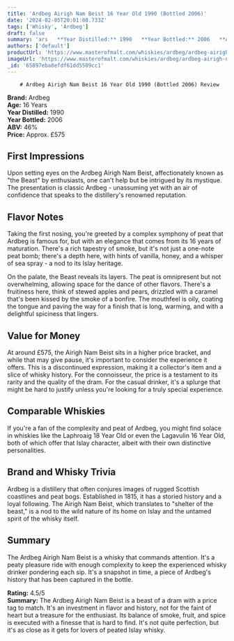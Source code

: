 ```yaml
---
title: 'Ardbeg Airigh Nam Beist 16 Year Old 1990 (Bottled 2006)'
date: '2024-02-05T20:01:08.733Z'
tags: ['Whisky', 'Ardbeg']
draft: false
summary: 'ars   **Year Distilled:** 1990   **Year Bottled:** 2006   **ABV:** 46%   **Price:** Approx. £575    ## First Impressions Upon sett...'
authors: ['default']
productUrl: 'https://www.masterofmalt.com/whiskies/ardbeg/ardbeg-airigh-nam-beist-1990-16-year-old-bottled-2006-whisky/'
imageUrl: 'https://www.masterofmalt.com/whiskies/ardbeg/ardbeg-airigh-nam-beist-1990-16-year-old-bottled-2006-whisky.jpg'
_id: '65897eba8efdf61dd5509cc1'
---
```


        # Ardbeg Airigh Nam Beist 16 Year Old 1990 (Bottled 2006) Review

**Brand:** Ardbeg  
**Age:** 16 Years  
**Year Distilled:** 1990  
**Year Bottled:** 2006  
**ABV:** 46%  
**Price:** Approx. £575

## First Impressions

Upon setting eyes on the Ardbeg Airigh Nam Beist, affectionately known as "the Beast" by enthusiasts, one can't help but be intrigued by its mystique. The presentation is classic Ardbeg - unassuming yet with an air of confidence that speaks to the distillery's renowned reputation.

## Flavor Notes

Taking the first nosing, you're greeted by a complex symphony of peat that Ardbeg is famous for, but with an elegance that comes from its 16 years of maturation. There's a rich tapestry of smoke, but it's not just a one-note peat bomb; there's a depth here, with hints of vanilla, honey, and a whisper of sea spray - a nod to its Islay heritage.

On the palate, the Beast reveals its layers. The peat is omnipresent but not overwhelming, allowing space for the dance of other flavors. There's a fruitiness here, think of stewed apples and pears, drizzled with a caramel that's been kissed by the smoke of a bonfire. The mouthfeel is oily, coating the tongue and paving the way for a finish that is long, warming, and with a delightful spiciness that lingers.

## Value for Money

At around £575, the Airigh Nam Beist sits in a higher price bracket, and while that may give pause, it's important to consider the experience it offers. This is a discontinued expression, making it a collector's item and a slice of whisky history. For the connoisseur, the price is a testament to its rarity and the quality of the dram. For the casual drinker, it's a splurge that might be hard to justify unless you're looking for a truly special experience.

## Comparable Whiskies

If you're a fan of the complexity and peat of Ardbeg, you might find solace in whiskies like the Laphroaig 18 Year Old or even the Lagavulin 16 Year Old, both of which offer that Islay character, albeit with their own distinctive personalities.

## Brand and Whisky Trivia

Ardbeg is a distillery that often conjures images of rugged Scottish coastlines and peat bogs. Established in 1815, it has a storied history and a loyal following. The Airigh Nam Beist, which translates to "shelter of the beast," is a nod to the wild nature of its home on Islay and the untamed spirit of the whisky itself.

## Summary

The Ardbeg Airigh Nam Beist is a whisky that commands attention. It's a peaty pleasure ride with enough complexity to keep the experienced whisky drinker pondering each sip. It's a snapshot in time, a piece of Ardbeg's history that has been captured in the bottle.

**Rating:** 4.5/5  
**Summary:** The Ardbeg Airigh Nam Beist is a beast of a dram with a price tag to match. It's an investment in flavor and history, not for the faint of heart but a treasure for the enthusiast. Its balance of smoke, fruit, and spice is executed with a finesse that is hard to find. It's not quite perfection, but it's as close as it gets for lovers of peated Islay whisky.

